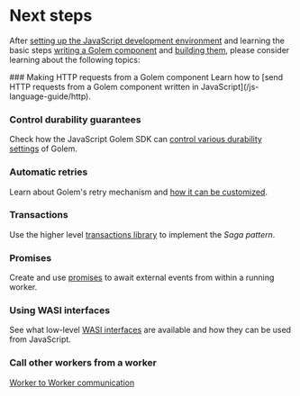 
# Next steps

After [setting up the JavaScript development environment](/js-language-guide/setup) and learning the basic steps [writing a Golem component](/js-language-guide/defining-components) and [building them](/js-language-guide/building-components), please consider learning about the following topics:

<Steps>
### Making HTTP requests from a Golem component
Learn how to [send HTTP requests from a Golem component written in JavaScript](/js-language-guide/http).

### Control durability guarantees

Check how the JavaScript Golem SDK can [control various durability settings](/js-language-guide/durability) of Golem.

### Automatic retries

Learn about Golem's retry mechanism and [how it can be customized](/js-language-guide/retries).

### Transactions

Use the higher level [transactions library](/js-language-guide/transactions) to implement the _Saga pattern_.

### Promises

Create and use [promises](/js-language-guide/promises) to await external events from within a running worker.

### Using WASI interfaces

See what low-level [WASI interfaces](/js-language-guide/wasi) are available and how they can be used from JavaScript.

### Call other workers from a worker

[Worker to Worker communication](/js-language-guide/rpc)

</Steps>
